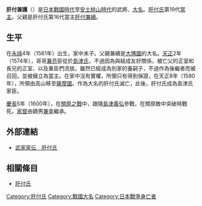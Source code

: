{{unreferenced|time=2016-10-09T05:47:13+00:00}}
{{日本武士
|名稱= 肝付 兼護
|圖片名稱= 
|圖片大小= 
|圖片說明= 
|時代= [[日本戰國時代|日本戰國時代]]—[[安土桃山時代|安土桃山時代]]
|出生日期= [[永祿|永祿]]4年（1561年）
|出生地點= 
|逝世日期= [[慶長|慶長]]5年9月15日（1600年10月21日）
|逝世地點= 
|假名= 
|羅馬字= 
|幼名= 
|改名= 
|别名= 兼道
|諡号= 
|神号= 
|戒名= 
|洗禮名= 
|墓所= 
|朝廷官位= 
|幕府職位= 
|主君= [[島津義久|島津義久]]
|藩= 
|氏族= [[肝付氏|肝付氏]]
|父母= 父：[[肝付兼續|肝付兼續]]
|養父= 
|養母= 
|兄弟= 兄：[[肝付良兼|良兼]]、[[肝付兼長|兼長]]？、[[肝付兼樹|兼樹]]、[[肝付兼定|兼定]]、[[肝付兼亮|兼亮]]、[[肝付兼則|兼則]]
|姐妹= 姐：[[禰寢重長|禰寢重長]]正室、[[肝付刑部少輔|肝付刑部少輔]]室、[[頴娃兼有|頴娃兼有]]室
|正室= 肝付良兼次女（前室）<BR>[[税所篤弘|税所篤弘]]長女（後室）
|側室= 
|嗣子= '''[[肝付兼幸|兼幸]]'''
|嗣女= 
|養子= 
|養女= 
}}
{{japanese|japanese=肝付 兼護|kana=きもつき かねもり|romaji=Kimotsuki Kanemori}}
'''肝付兼護'''（{{bd|1561年||1600年|10月21日|}}）是[[日本戰國時代|日本戰國時代]]至[[安土桃山時代|安土桃山時代]]的武將、[[大名_(稱謂)|大名]]。[[肝付氏|肝付氏]]第19代[[當主|當主]]。父親是肝付氏第16代當主[[肝付兼續|肝付兼續]]。

== 生平 ==
在[[永祿|永祿]]4年（1561年）出生，家中末子。父親兼續是[[大隅國|大隅國]]的大名。[[天正_(日本)|天正]]2年（1574年），哥哥[[肝付兼亮|兼亮]]臣從於[[島津氏|島津氏]]，不過因為與{{tsl|ja|伊東氏}}結成友好關係，被亡父的正室和長兄的正室、以及重臣們流放。雖然已經成為別家的養嗣子，不過作為後繼者而被召回，並被擁立為當主。在家中沒有實權，所領只有{{tsl|ja|高山城}}得到保證，在天正8年（1580年），所領由高山移至[[薩摩國|薩摩國]]。作為大名的肝付氏滅亡，此後，肝付氏成為島津氏家臣。

[[慶長|慶長]]5年（1600年），在[[關原之戰|關原之戰]]中，跟隨[[島津義弘|島津義弘]]參戰，在關原敵中突破時戰死。[[家督|家督]]由嫡男[[肝付兼幸|兼幸]]繼承。

== 外部連結 ==
*[http://www2.harimaya.com/sengoku/html/kimo_k.html 武家家伝＿肝付氏]

== 相關條目 ==
*[[肝付氏|肝付氏]]

{{大隅肝付氏當主|第19代|1574—1600}}
[[Category:肝付氏|Category:肝付氏]]
[[Category:戰國大名|Category:戰國大名]]
[[Category:日本戰爭身亡者|Category:日本戰爭身亡者]]